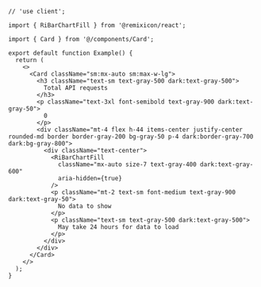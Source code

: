 ````tsx
// 'use client';

import { RiBarChartFill } from '@remixicon/react';

import { Card } from '@/components/Card';

export default function Example() {
  return (
    <>
      <Card className="sm:mx-auto sm:max-w-lg">
        <h3 className="text-sm text-gray-500 dark:text-gray-500">
          Total API requests
        </h3>
        <p className="text-3xl font-semibold text-gray-900 dark:text-gray-50">
          0
        </p>
        <div className="mt-4 flex h-44 items-center justify-center rounded-md border border-gray-200 bg-gray-50 p-4 dark:border-gray-700 dark:bg-gray-800">
          <div className="text-center">
            <RiBarChartFill
              className="mx-auto size-7 text-gray-400 dark:text-gray-600"
              aria-hidden={true}
            />
            <p className="mt-2 text-sm font-medium text-gray-900 dark:text-gray-50">
              No data to show
            </p>
            <p className="text-sm text-gray-500 dark:text-gray-500">
              May take 24 hours for data to load
            </p>
          </div>
        </div>
      </Card>
    </>
  );
}

````